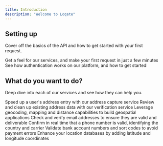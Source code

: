 ```yaml
---
title: Introduction
description: "Welcome to Loqate"
---
```


## Setting up

Cover off the basics of the API and how to get started with your first request.

<CardGroup cols={2}>
  <Card
    title="Quickstart"
    icon="pen-to-square"
    href="/quickstart"
  >
    Get a feel for our services, and make your first request in just a few minutes
  </Card>
  <Card
    title="Authentication"
    icon="image"
    href="https://mintlify.com/docs/development"
  >
    See how authentication works on our platform, and how to get started
  </Card>
</CardGroup>

## What do you want to do?

Deep dive into each of our services and see how they can help you.

<CardGroup cols={2}>
  <Card
    title="Capture an Address"
    icon="keyboard"
    href="/our-services/address-capture/"
  >
    Speed up a user's address entry with our address capture service
  </Card>
  <Card
    title="Verify an address"
    icon="database"
    href="/our-services/verify"
  >
    Review and clean up existing address data with our verification service
  </Card>
  <Card
    title="Create a store finder"
    icon="map-location"
    href="/our-services/store-finder"
  >
    Leverage geocoding, mapping and distance capabilities to build geospatial applications
  </Card>
  <Card
    title="Verify an email address"
    icon="envelope-open-text"
    href="/our-services/email"
  >
    Check and verify email addresses to ensure they are valid and deliverable
  </Card>
  <Card
    title="Verify an phone number"
    icon="phone"
    href="/our-services/phone"
  >
    Confirm in real time that a phone number is valid, identifying the country and carrier
  </Card>
  <Card
    title="Validate bank details"
    icon="building-columns"
    href="/our-services/bank"
  >
   Validate bank account numbers and sort codes to avoid payment errors
  </Card>
  <Card
    title="Geocode an address"
    icon="location-crosshairs"
    href="/our-services/geocode"
  >
    Enhance your location databases by adding latitude and longitude coordinates
  </Card>
</CardGroup>
